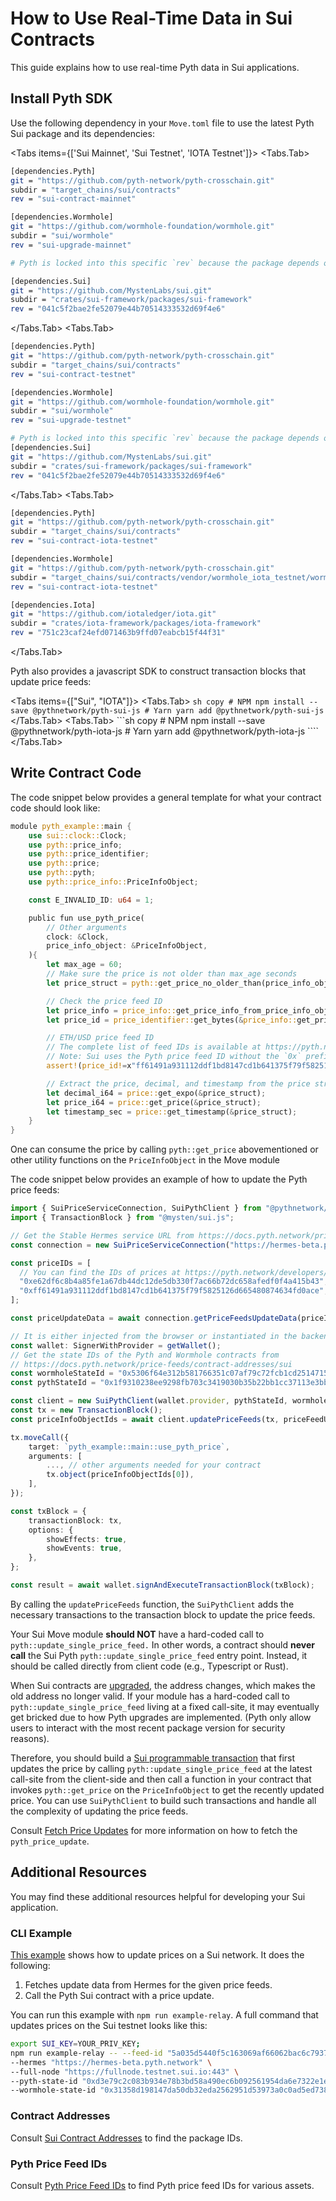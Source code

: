 
# How to Use Real-Time Data in Sui Contracts

This guide explains how to use real-time Pyth data in Sui applications.

## Install Pyth SDK

Use the following dependency in your `Move.toml` file to use the latest Pyth Sui package and its dependencies:

<Tabs items={['Sui Mainnet', 'Sui Testnet', 'IOTA Testnet']}>
<Tabs.Tab>
```sh copy
[dependencies.Pyth]
git = "https://github.com/pyth-network/pyth-crosschain.git"
subdir = "target_chains/sui/contracts"
rev = "sui-contract-mainnet"

[dependencies.Wormhole]
git = "https://github.com/wormhole-foundation/wormhole.git"
subdir = "sui/wormhole"
rev = "sui-upgrade-mainnet"

# Pyth is locked into this specific `rev` because the package depends on Wormhole and is pinned to this version.

[dependencies.Sui]
git = "https://github.com/MystenLabs/sui.git"
subdir = "crates/sui-framework/packages/sui-framework"
rev = "041c5f2bae2fe52079e44b70514333532d69f4e6"

````
</Tabs.Tab>
  <Tabs.Tab>
```sh copy
[dependencies.Pyth]
git = "https://github.com/pyth-network/pyth-crosschain.git"
subdir = "target_chains/sui/contracts"
rev = "sui-contract-testnet"

[dependencies.Wormhole]
git = "https://github.com/wormhole-foundation/wormhole.git"
subdir = "sui/wormhole"
rev = "sui-upgrade-testnet"

# Pyth is locked into this specific `rev` because the package depends on Wormhole and is pinned to this version.
[dependencies.Sui]
git = "https://github.com/MystenLabs/sui.git"
subdir = "crates/sui-framework/packages/sui-framework"
rev = "041c5f2bae2fe52079e44b70514333532d69f4e6"
````

</Tabs.Tab>
<Tabs.Tab>

```sh copy
[dependencies.Pyth]
git = "https://github.com/pyth-network/pyth-crosschain.git"
subdir = "target_chains/sui/contracts"
rev = "sui-contract-iota-testnet"

[dependencies.Wormhole]
git = "https://github.com/pyth-network/pyth-crosschain.git"
subdir = "target_chains/sui/contracts/vendor/wormhole_iota_testnet/wormhole"
rev = "sui-contract-iota-testnet"

[dependencies.Iota]
git = "https://github.com/iotaledger/iota.git"
subdir = "crates/iota-framework/packages/iota-framework"
rev = "751c23caf24efd071463b9ffd07eabcb15f44f31"
```

</Tabs.Tab>

</Tabs>

Pyth also provides a javascript SDK to construct transaction blocks that update price feeds:

<Tabs items={["Sui", "IOTA"]}>
  <Tabs.Tab>
    ```sh copy # NPM npm install --save @pythnetwork/pyth-sui-js # Yarn yarn add
    @pythnetwork/pyth-sui-js ```
  </Tabs.Tab>
  <Tabs.Tab>
    ```sh copy # NPM npm install --save @pythnetwork/pyth-iota-js # Yarn yarn
    add @pythnetwork/pyth-iota-js ````
  </Tabs.Tab>
</Tabs>

## Write Contract Code

The code snippet below provides a general template for what your contract code should look like:

```rust {18} copy
module pyth_example::main {
    use sui::clock::Clock;
    use pyth::price_info;
    use pyth::price_identifier;
    use pyth::price;
    use pyth::pyth;
    use pyth::price_info::PriceInfoObject;

    const E_INVALID_ID: u64 = 1;

    public fun use_pyth_price(
        // Other arguments
        clock: &Clock,
        price_info_object: &PriceInfoObject,
    ){
        let max_age = 60;
        // Make sure the price is not older than max_age seconds
        let price_struct = pyth::get_price_no_older_than(price_info_object,clock, max_age);

        // Check the price feed ID
        let price_info = price_info::get_price_info_from_price_info_object(price_info_object);
        let price_id = price_identifier::get_bytes(&price_info::get_price_identifier(&price_info));

        // ETH/USD price feed ID
        // The complete list of feed IDs is available at https://pyth.network/developers/price-feed-ids
        // Note: Sui uses the Pyth price feed ID without the `0x` prefix.
        assert!(price_id!=x"ff61491a931112ddf1bd8147cd1b641375f79f5825126d665480874634fd0ace", E_INVALID_ID);

        // Extract the price, decimal, and timestamp from the price struct and use them
        let decimal_i64 = price::get_expo(&price_struct);
        let price_i64 = price::get_price(&price_struct);
        let timestamp_sec = price::get_timestamp(&price_struct);
    }
}
```

One can consume the price by calling `pyth::get_price` abovementioned or other utility functions on the `PriceInfoObject` in the Move module

The code snippet below provides an example of how to update the Pyth price feeds:

```ts copy
import { SuiPriceServiceConnection, SuiPythClient } from "@pythnetwork/pyth-sui-js";
import { TransactionBlock } from "@mysten/sui.js";

// Get the Stable Hermes service URL from https://docs.pyth.network/price-feeds/api-instances-and-providers/hermes
const connection = new SuiPriceServiceConnection("https://hermes-beta.pyth.network");

const priceIDs = [
  // You can find the IDs of prices at https://pyth.network/developers/price-feed-ids
  "0xe62df6c8b4a85fe1a67db44dc12de5db330f7ac66b72dc658afedf0f4a415b43", // BTC/USD price ID
  "0xff61491a931112ddf1bd8147cd1b641375f79f5825126d665480874634fd0ace", // ETH/USD price ID
];

const priceUpdateData = await connection.getPriceFeedsUpdateData(priceIDs);

// It is either injected from the browser or instantiated in the backend via some private key
const wallet: SignerWithProvider = getWallet();
// Get the state IDs of the Pyth and Wormhole contracts from
// https://docs.pyth.network/price-feeds/contract-addresses/sui
const wormholeStateId = "0x5306f64e312b581766351c07af79c72fcb1cd25147157fdc2f8ad76de9a3fb6a";
const pythStateId = "0x1f9310238ee9298fb703c3419030b35b22bb1cc37113e3bb5007c99aec79e5b8";

const client = new SuiPythClient(wallet.provider, pythStateId, wormholeStateId);
const tx = new TransactionBlock();
const priceInfoObjectIds = await client.updatePriceFeeds(tx, priceFeedUpdateData, priceIDs);

tx.moveCall({
    target: `pyth_example::main::use_pyth_price`,
    arguments: [
        ..., // other arguments needed for your contract
        tx.object(priceInfoObjectIds[0]),
    ],
});

const txBlock = {
    transactionBlock: tx,
    options: {
        showEffects: true,
        showEvents: true,
    },
};

const result = await wallet.signAndExecuteTransactionBlock(txBlock);
```

By calling the `updatePriceFeeds` function, the `SuiPythClient` adds the necessary transactions to the transaction block to update the price feeds.

<Callout type="warning" emoji="⚠️">

Your Sui Move module **should NOT** have a hard-coded call to `pyth::update_single_price_feed.` In other words, a contract should **never call** the Sui Pyth `pyth::update_single_price_feed` entry point. Instead, it should be called directly from client code (e.g., Typescript or Rust).

When Sui contracts are [upgraded](<(https://docs.sui.io/build/package-upgrades)>), the address changes, which makes the old address no longer valid. If your module has a hard-coded call to `pyth::update_single_price_feed` living at a fixed call-site, it may eventually get bricked due to how Pyth upgrades are implemented. (Pyth only allow users to interact with the most recent package version for security reasons).

Therefore, you should build a [Sui programmable transaction](https://docs.sui.io/build/prog-trans-ts-sdk) that first updates the price by calling `pyth::update_single_price_feed` at the latest call-site from the client-side and then call a function in your contract that invokes `pyth::get_price` on the `PriceInfoObject` to get the recently updated price.
You can use `SuiPythClient` to build such transactions and handle all the complexity of updating the price feeds.

Consult [Fetch Price Updates](../fetch-price-updates) for more information on how to fetch the `pyth_price_update`.

</Callout>

## Additional Resources

You may find these additional resources helpful for developing your Sui application.

### CLI Example

[This example](https://github.com/pyth-network/pyth-crosschain/tree/main/target_chains/sui/cli) shows how to update prices on a Sui network. It does the following:

1. Fetches update data from Hermes for the given price feeds.
1. Call the Pyth Sui contract with a price update.

You can run this example with `npm run example-relay`. A full command that updates prices on the Sui testnet looks like this:

```bash
export SUI_KEY=YOUR_PRIV_KEY;
npm run example-relay -- --feed-id "5a035d5440f5c163069af66062bac6c79377bf88396fa27e6067bfca8096d280" \
--hermes "https://hermes-beta.pyth.network" \
--full-node "https://fullnode.testnet.sui.io:443" \
--pyth-state-id "0xd3e79c2c083b934e78b3bd58a490ec6b092561954da6e7322e1e2b3c8abfddc0" \
--wormhole-state-id "0x31358d198147da50db32eda2562951d53973a0c0ad5ed738e9b17d88b213d790"
```

### Contract Addresses

Consult [Sui Contract Addresses](../contract-addresses/sui) to find the package IDs.

### Pyth Price Feed IDs

Consult [Pyth Price Feed IDs](https://pyth.network/developers/price-feed-ids) to find Pyth price feed IDs for various assets.
